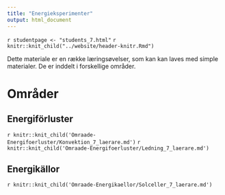 ```yaml
---
title: "Energieksperimenter"
output: html_document
---
```


`r studentpage <- "students_7.html"`
`r knitr::knit_child("../website/header-knitr.Rmd")`

Dette materiale er en række læringsøvelser, som kan kan laves med simple materialer. De er inddelt i forskellige områder. 

# Områder {.tabset .tabset-fade}

## Energiförluster {.tabset .tabset-fade}

`r knitr::knit_child('Omraade-Energifoerluster/Konvektion_7_laerare.md')`
`r knitr::knit_child('Omraade-Energifoerluster/Ledning_7_laerare.md')`


## Energikällor {.tabset .tabset-fade}

`r knitr::knit_child('Omraade-Energikaellor/Solceller_7_laerare.md')`
